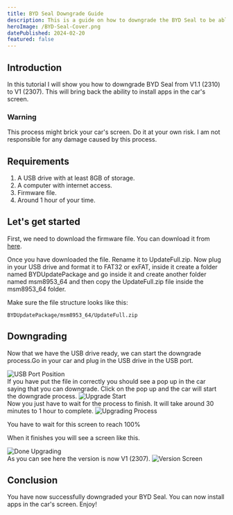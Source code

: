 ```yaml
---
title: BYD Seal Downgrade Guide
description: This is a guide on how to downgrade the BYD Seal to be able to install apps.
heroImage: /BYD-Seal-Cover.png
datePublished: 2024-02-20
featured: false
---
```



## Introduction

In this tutorial I will show you how to downgrade BYD Seal from V1.1 (2310) to V1 (2307). This will bring back the ability to install apps in the car's screen.

<h3 class='m-0 text-red-600'>Warning</h3>
<p class='dark:text-red-400 text-red-600'>This process might brick your car's screen. Do it at your own risk. I am not responsible for any damage caused by this process.</p>

## Requirements

1. A USB drive with at least 8GB of storage.
2. A computer with internet access.
3. Firmware file.
4. Around 1 hour of your time.

## Let's get started

First, we need to download the firmware file. You can download it from [here](https://cdn.jjus.dev/UpdateFull.zip).

Once you have downloaded the file. Rename it to <span class='underline'>UpdateFull.zip</span>.
Now plug in your USB drive and format it to FAT32 or exFAT, inside it create a folder named BYDUpdatePackage and go inside it and create another folder named msm8953_64 and then copy the <span class='underline'>UpdateFull.zip</span> file inside the msm8953_64 folder.

Make sure the file structure looks like this:

`BYDUpdatePackage/msm8953_64/UpdateFull.zip`

## Downgrading

Now that we have the USB drive ready, we can start the downgrade process.Go in your car and plug in the USB drive in the USB port.

<Image src={usbport} alt="USB Port Position" title="BYD Seal USB port position"/>
<br />
If you have put the file in correctly you should see a pop up in the car saying
that you can downgrade. Click on the pop up and the car will start the downgrade
process.

<Image src={upgradeStart} alt="Upgrade Start" title="BYD Seal upgrade screen"/>
<br/>
Now you just have to wait for the process to finish. It will take around 30 minutes to 1 hour to complete.
<Image src={upgradingProcess} alt="Upgrading Process" title="BYD Seal upgrade process"/>
<p class='text-center mt-1'>You have to wait for this screen to reach 100%</p>

When it finishes you will see a screen like this.

<Image src={doneUpgrade} alt="Done Upgrading" title="BYD Seal done upgrading screen"/>
<br/>
As you can see here the version is now V1 (2307).
<Image src={versionScreen} alt="Version Screen" title="BYD Seal version details screen"/>

## Conclusion

You have now successfully downgraded your BYD Seal. You can now install apps in the car's screen. Enjoy!

